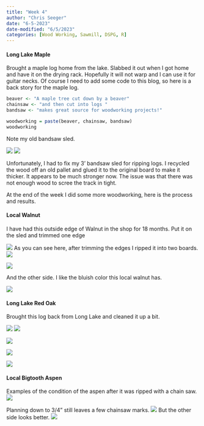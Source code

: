 ```yaml
---
title: "Week 4"
author: "Chris Seeger"
date: "6-5-2023"
date-modified: "6/5/2023"
categories: [Wood Working, Sawmill, DSPG, R]
---
```


####  Long Lake Maple

Brought a maple log home from the lake. Slabbed it out when I got home and have it on the drying rack. Hopefully it will not warp and I can use it for guitar necks. Of course I need to add some code to this blog, so here is a back story for the maple log.

```r
beaver <- "A maple tree cut down by a beaver"
chainsaw <- "and then cut into logs "
bandsaw <- "makes great source for woodworking projects!"

woodworking = paste(beaver, chainsaw, bandsaw)
woodworking

```


Note my old bandsaw sled.

![](maple1.jpg) ![](maple2.jpg)

Unfortunately, I had to fix my 3' bandsaw sled for ripping logs. I recycled the wood off an old pallet and glued it to the original board to make it thicker. It appears to be much stronger now. The issue was that there was not enough wood to scree the track in tight.

At the end of the week I did some more woodworking, here is the process and results.

#### Local Walnut 

I have had this outside edge of Walnut in the shop for 18 months. Put it on the sled and trimmed one edge

![](walnut1.jpeg) 
As you can see here, after trimming the edges I ripped it into two boards.
![](walnut2.jpeg)

![](walnut3.jpeg)

And the other side. I like the bluish color this local walnut has.

![](walnut4.jpeg)

####  Long Lake Red Oak
Brought this log back from Long Lake and cleaned it up a bit.

![](oak1.jpeg)
![](oak2.jpeg)

![](oak3.jpeg)

![](oak4.jpeg)

![](oak5.jpeg)


####  Local Bigtooth Aspen
Examples of the condition of the aspen after it was ripped with a chain saw.
![](aspen1.jpeg)

Planning down to 3/4" still leaves a few chainsaw marks.
![](aspen2.jpeg)
But the other side looks better.
![](aspen3.jpeg)